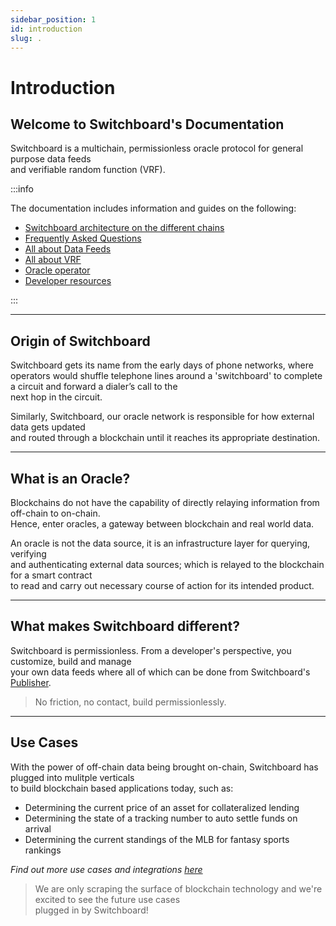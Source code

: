 ```yaml
---
sidebar_position: 1
id: introduction
slug: .
---
```


# Introduction

## Welcome to Switchboard's Documentation

Switchboard is a multichain, permissionless oracle protocol for general purpose
data feeds  
and verifiable random function (VRF).

:::info

The documentation includes information and guides on the following:

- [Switchboard architecture on the different chains](about/network)
- [Frequently Asked Questions](/faq)
- [All about Data Feeds](feeds/about)
- [All about VRF](/randomness/about)
- [Oracle operator](/operator/about)
- [Developer resources](/dev)

:::

---

## Origin of Switchboard

Switchboard gets its name from the early days of phone networks, where operators
would shuffle telephone lines around a 'switchboard' to complete a circuit and
forward a dialer’s call to the  
next hop in the circuit.

Similarly, Switchboard, our oracle network is responsible for how external data
gets updated  
and routed through a blockchain until it reaches its appropriate destination.

---

## What is an Oracle?

Blockchains do not have the capability of directly relaying information from
off-chain to on-chain.  
Hence, enter oracles, a gateway between blockchain and real world data.

An oracle is not the data source, it is an infrastructure layer for querying,
verifying  
and authenticating external data sources; which is relayed to the blockchain for
a smart contract  
to read and carry out necessary course of action for its intended product.

---

## What makes Switchboard different?

Switchboard is permissionless. From a developer's perspective, you customize,
build and manage  
your own data feeds where all of which can be done from Switchboard's
[Publisher](https://app.switchboard.xyz).

> No friction, no contact, build permissionlessly.

---

## Use Cases

With the power of off-chain data being brought on-chain, Switchboard has plugged
into mulitple verticals  
to build blockchain based applications today, such as:

- Determining the current price of an asset for collateralized lending
- Determining the state of a tracking number to auto settle funds on arrival
- Determining the current standings of the MLB for fantasy sports rankings

_Find out more use cases and integrations
[here](/faq#use-cases-and-integrations)_

> We are only scraping the surface of blockchain technology and we're excited to
> see the future use cases  
> plugged in by Switchboard!
